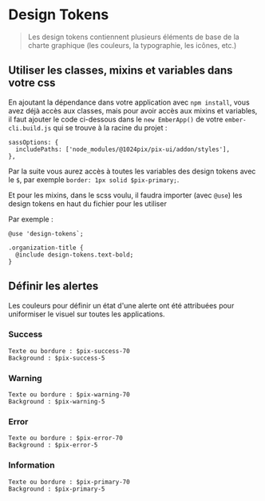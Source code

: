 
<Meta title="Utiliser Pix UI/Design Tokens/ Utilisation" />

# Design Tokens

> Les design tokens contiennent plusieurs éléments de base de la charte graphique (les couleurs, la typographie, les icônes, etc.)

## Utiliser les classes, mixins et variables dans votre css

En ajoutant la dépendance dans votre application avec `npm install`, vous avez déjà accès aux classes, mais pour avoir accès aux mixins et variables,
il faut ajouter le code ci-dessous dans le `new EmberApp()` de votre `ember-cli.build.js` qui se trouve à la racine du projet :

```
sassOptions: {
  includePaths: ['node_modules/@1024pix/pix-ui/addon/styles'],
},
```

Par la suite vous aurez accès à toutes les variables des design tokens avec le `$`, par exemple `border: 1px solid $pix-primary;`.

Et pour les mixins, dans le scss voulu, il faudra importer (avec `@use`) les design tokens en haut du fichier pour les utiliser

Par exemple :

```
@use 'design-tokens`;

.organization-title {
  @include design-tokens.text-bold;
}
```

## Définir les alertes

Les couleurs pour définir un état d'une alerte ont été attribuées pour uniformiser le visuel sur toutes les applications.

### Success

```
Texte ou bordure : $pix-success-70
Background : $pix-success-5
```

### Warning

```
Texte ou bordure : $pix-warning-70
Background : $pix-warning-5
```

### Error

```
Texte ou bordure : $pix-error-70
Background : $pix-error-5
```

### Information

```
Texte ou bordure : $pix-primary-70
Background : $pix-primary-5
```

